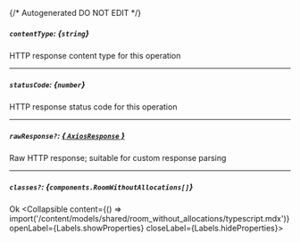 {/* Autogenerated DO NOT EDIT  */}

##### `contentType`: *{`string`}*
HTTP response content type for this operation

---
##### `statusCode`: *{`number`}*
HTTP response status code for this operation

---
##### `rawResponse?`: [*{ `AxiosResponse` }*](https://axios-http.com/docs/res_schema)
Raw HTTP response; suitable for custom response parsing

---
##### `classes?`: *{`components.RoomWithoutAllocations[]`}*
Ok
<Collapsible content={() => import('/content/models/shared/room_without_allocations/typescript.mdx')} openLabel={Labels.showProperties} closeLabel={Labels.hideProperties}>
</Collapsible>


